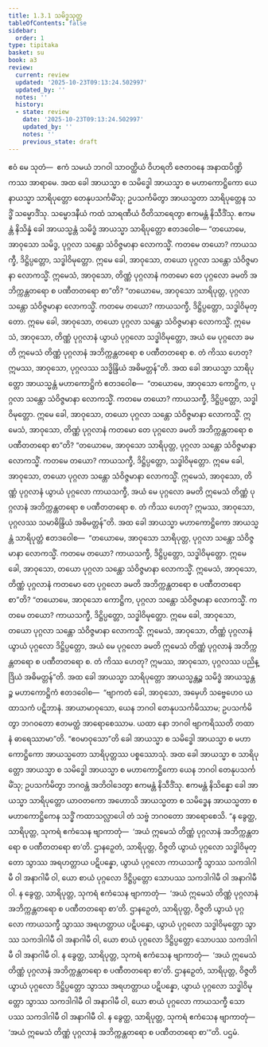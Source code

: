```yaml
---
title: 1.3.1 သမိဒ္ဓသုတ္တ
tableOfContents: false
sidebar:
  order: 1
type: tipitaka
basket: su
book: a3
review:
  current: review
  updated: '2025-10-23T09:13:24.502997'
  updated_by: ''
  notes: ''
  history:
  - state: review
    date: '2025-10-23T09:13:24.502997'
    updated_by: ''
    notes: ''
    previous_state: draft
---
```



<ReviewStatus review={frontmatter.review} showDetails={true} />

<HypothesisAnnotation frontmatter={frontmatter} />

<DynamicBreadcrumb />

<Division number="21" book="a3" e="ch" v="15" p="116">

<Paragraph number="93" book="a3">
ဧဝံ မေ သုတံ—  ဧကံ သမယံ ဘဂဝါ သာဝတ္ထိယံ ဝိဟရတိ ဇေတဝနေ အနာထပိဏ္ဍိကဿ အာရာမေ. အထ ခေါ အာယသ္မာ စ သမိဒ္ဓေါ အာယသ္မာ စ မဟာကောဋ္ဌိကော ယေနာယသ္မာ သာရိပုတ္တော တေနုပသင်္ကမိံသု; ဥပသင်္ကမိတွာ အာယသ္မတာ သာရိပုတ္တေန သဒ္ဓိံ သမ္မောဒိံသု. သမ္မောဒနီယံ ကထံ သာရဏီယံ ဝီတိသာရေတွာ ဧကမန္တံ နိသီဒိံသု. ဧကမန္တံ နိသိန္နံ ခေါ အာယသ္မန္တံ သမိဒ္ဓံ အာယသ္မာ သာရိပုတ္တော ဧတဒဝေါစ—
</Paragraph>

<Paragraph number="94" book="a3">
“တယောမေ, အာဝုသော သမိဒ္ဓ, ပုဂ္ဂလာ သန္တော သံဝိဇ္ဇမာနာ လောကသ္မိံ. ကတမေ တယော? ကာယသက္ခီ, ဒိဋ္ဌိပ္ပတ္တော, သဒ္ဓါဝိမုတ္တော. ဣမေ ခေါ, အာဝုသော, တယော ပုဂ္ဂလာ သန္တော သံဝိဇ္ဇမာနာ လောကသ္မိံ. ဣမေသံ, အာဝုသော, တိဏ္ဏံ ပုဂ္ဂလာနံ ကတမော တေ ပုဂ္ဂလော ခမတိ အဘိက္ကန္တတရော စ ပဏီတတရော စာ”တိ?
</Paragraph>

<Paragraph number="95" book="a3">
“တယောမေ, အာဝုသော သာရိပုတ္တ, ပုဂ္ဂလာ သန္တော သံဝိဇ္ဇမာနာ လောကသ္မိံ. ကတမေ တယော? ကာယသက္ခီ, ဒိဋ္ဌိပ္ပတ္တော, သဒ္ဓါဝိမုတ္တော. ဣမေ ခေါ, အာဝုသော, တယော ပုဂ္ဂလာ သန္တော သံဝိဇ္ဇမာနာ လောကသ္မိံ. ဣမေသံ, အာဝုသော, တိဏ္ဏံ ပုဂ္ဂလာနံ ယွာယံ ပုဂ္ဂလော သဒ္ဓါဝိမုတ္တော, အယံ မေ ပုဂ္ဂလော ခမတိ ဣမေသံ တိဏ္ဏံ ပုဂ္ဂလာနံ အဘိက္ကန္တတရော စ ပဏီတတရော စ. တံ ကိဿ ဟေတု? ဣမဿ, အာဝုသော, ပုဂ္ဂလဿ သဒ္ဓိန္ဒြိယံ အဓိမတ္တန်”တိ.
</Paragraph>

<Paragraph number="96" book="a3">
အထ ခေါ အာယသ္မာ သာရိပုတ္တော အာယသ္မန္တံ မဟာကောဋ္ဌိကံ ဧတဒဝေါစ—  “တယောမေ, အာဝုသော ကောဋ္ဌိက, ပုဂ္ဂလာ သန္တော သံဝိဇ္ဇမာနာ လောကသ္မိံ. ကတမေ တယော? ကာယသက္ခီ, ဒိဋ္ဌိပ္ပတ္တော, သဒ္ဓါဝိမုတ္တော. ဣမေ ခေါ, အာဝုသော, တယော ပုဂ္ဂလာ သန္တော သံဝိဇ္ဇမာနာ လောကသ္မိံ. ဣမေသံ, အာဝုသော, တိဏ္ဏံ ပုဂ္ဂလာနံ ကတမော တေ ပုဂ္ဂလော ခမတိ အဘိက္ကန္တတရော စ ပဏီတတရော စာ”တိ?
</Paragraph>

<Paragraph number="97" book="a3">
“တယောမေ, အာဝုသော သာရိပုတ္တ, ပုဂ္ဂလာ သန္တော သံဝိဇ္ဇမာနာ လောကသ္မိံ. ကတမေ တယော? ကာယသက္ခီ, ဒိဋ္ဌိပ္ပတ္တော, သဒ္ဓါဝိမုတ္တော. ဣမေ ခေါ, အာဝုသော, တယော ပုဂ္ဂလာ သန္တော သံဝိဇ္ဇမာနာ လောကသ္မိံ. ဣမေသံ, အာဝုသော, တိဏ္ဏံ ပုဂ္ဂလာနံ ယွာယံ ပုဂ္ဂလော ကာယသက္ခီ, အယံ မေ ပုဂ္ဂလော ခမတိ ဣမေသံ တိဏ္ဏံ ပုဂ္ဂလာနံ အဘိက္ကန္တတရော စ ပဏီတတရော စ. တံ ကိဿ ဟေတု? ဣမဿ, အာဝုသော, ပုဂ္ဂလဿ သမာဓိန္ဒြိယံ အဓိမတ္တန်”တိ.
</Paragraph>

<Paragraph number="98" book="a3">
အထ ခေါ အာယသ္မာ မဟာကောဋ္ဌိကော အာယသ္မန္တံ သာရိပုတ္တံ ဧတဒဝေါစ—  “တယောမေ, အာဝုသော သာရိပုတ္တ, ပုဂ္ဂလာ သန္တော သံဝိဇ္ဇမာနာ လောကသ္မိံ. ကတမေ တယော? ကာယသက္ခီ, ဒိဋ္ဌိပ္ပတ္တော, သဒ္ဓါဝိမုတ္တော. ဣမေ ခေါ, အာဝုသော, တယော ပုဂ္ဂလာ သန္တော သံဝိဇ္ဇမာနာ လောကသ္မိံ. ဣမေသံ, အာဝုသော, တိဏ္ဏံ ပုဂ္ဂလာနံ ကတမော တေ ပုဂ္ဂလော ခမတိ အဘိက္ကန္တတရော စ ပဏီတတရော စာ”တိ?
</Paragraph>

<Paragraph number="99" book="a3">
“တယောမေ, အာဝုသော ကောဋ္ဌိက, ပုဂ္ဂလာ သန္တော သံဝိဇ္ဇမာနာ လောကသ္မိံ. ကတမေ တယော? ကာယသက္ခီ, ဒိဋ္ဌိပ္ပတ္တော, သဒ္ဓါဝိမုတ္တော. ဣမေ ခေါ, အာဝုသော, တယော ပုဂ္ဂလာ သန္တော သံဝိဇ္ဇမာနာ လောကသ္မိံ. ဣမေသံ, အာဝုသော, တိဏ္ဏံ ပုဂ္ဂလာနံ ယွာယံ ပုဂ္ဂလော ဒိဋ္ဌိပ္ပတ္တော, အယံ မေ ပုဂ္ဂလော ခမတိ ဣမေသံ တိဏ္ဏံ ပုဂ္ဂလာနံ အဘိက္ကန္တတရော စ ပဏီတတရော စ. တံ ကိဿ ဟေတု? ဣမဿ, အာဝုသော, ပုဂ္ဂလဿ ပညိန္ဒြိယံ အဓိမတ္တန်”တိ.
</Paragraph>

<Paragraph number="100" book="a3">
အထ ခေါ အာယသ္မာ သာရိပုတ္တော အာယသ္မန္တဉ္စ သမိဒ္ဓံ အာယသ္မန္တဉ္စ မဟာကောဋ္ဌိကံ ဧတဒဝေါစ—  “ဗျာကတံ ခေါ, အာဝုသော, အမှေဟိ သဗ္ဗေဟေဝ ယထာသကံ ပဋိဘာနံ. အာယာမာဝုသော, ယေန ဘဂဝါ တေနုပသင်္ကမိဿာမ; ဥပသင်္ကမိတွာ ဘဂဝတော ဧတမတ္ထံ အာရောစေဿာမ. ယထာ နော ဘဂဝါ ဗျာကရိဿတိ တထာ နံ ဓာရေဿာမာ”တိ. “ဧဝမာဝုသော”တိ ခေါ အာယသ္မာ စ သမိဒ္ဓေါ အာယသ္မာ စ မဟာကောဋ္ဌိကော အာယသ္မတော သာရိပုတ္တဿ ပစ္စဿောသုံ. အထ ခေါ အာယသ္မာ စ သာရိပုတ္တော အာယသ္မာ စ သမိဒ္ဓေါ အာယသ္မာ စ မဟာကောဋ္ဌိကော ယေန ဘဂဝါ တေနုပသင်္ကမိံသု; ဥပသင်္ကမိတွာ ဘဂဝန္တံ အဘိဝါဒေတွာ ဧကမန္တံ နိသီဒိံသု. ဧကမန္တံ နိသိန္နော ခေါ အာယသ္မာ သာရိပုတ္တော ယာဝတကော အဟောသိ အာယသ္မတာ စ သမိဒ္ဓေန အာယသ္မတာ စ မဟာကောဋ္ဌိကေန သဒ္ဓိံ ကထာသလ္လာပေါ တံ သဗ္ဗံ ဘဂဝတော အာရောစေသိ.
</Paragraph>

<Paragraph number="101" book="a3">
“န ခွေတ္ထ, သာရိပုတ္တ, သုကရံ ဧကံသေန ဗျာကာတုံ—  ‘အယံ ဣမေသံ တိဏ္ဏံ ပုဂ္ဂလာနံ အဘိက္ကန္တတရော စ ပဏီတတရော စာ’တိ. ဌာနဉှေတံ, သာရိပုတ္တ, ဝိဇ္ဇတိ ယွာယံ ပုဂ္ဂလော သဒ္ဓါဝိမုတ္တော သွာဿ အရဟတ္တာယ ပဋိပန္နော, ယွာယံ ပုဂ္ဂလော ကာယသက္ခီ သွာဿ သကဒါဂါမီ ဝါ အနာဂါမီ ဝါ, ယော စာယံ ပုဂ္ဂလော ဒိဋ္ဌိပ္ပတ္တော သောပဿ သကဒါဂါမီ ဝါ အနာဂါမီ ဝါ.
</Paragraph>

<Paragraph number="102" book="a3">
န ခွေတ္ထ, သာရိပုတ္တ, သုကရံ ဧကံသေန ဗျာကာတုံ—  ‘အယံ ဣမေသံ တိဏ္ဏံ ပုဂ္ဂလာနံ အဘိက္ကန္တတရော စ ပဏီတတရော စာ’တိ. ဌာနဉှေတံ, သာရိပုတ္တ, ဝိဇ္ဇတိ ယွာယံ ပုဂ္ဂလော ကာယသက္ခီ သွာဿ အရဟတ္တာယ ပဋိပန္နော, ယွာယံ ပုဂ္ဂလော သဒ္ဓါဝိမုတ္တော သွာဿ သကဒါဂါမီ ဝါ အနာဂါမီ ဝါ, ယော စာယံ ပုဂ္ဂလော ဒိဋ္ဌိပ္ပတ္တော သောပဿ သကဒါဂါမီ ဝါ အနာဂါမီ ဝါ.
</Paragraph>

<Paragraph number="103" book="a3">
န ခွေတ္ထ, သာရိပုတ္တ, သုကရံ ဧကံသေန ဗျာကာတုံ—  ‘အယံ ဣမေသံ တိဏ္ဏံ ပုဂ္ဂလာနံ အဘိက္ကန္တတရော စ ပဏီတတရော စာ’တိ. ဌာနဉှေတံ, သာရိပုတ္တ, ဝိဇ္ဇတိ ယွာယံ ပုဂ္ဂလော ဒိဋ္ဌိပ္ပတ္တော သွာဿ အရဟတ္တာယ ပဋိပန္နော, ယွာယံ ပုဂ္ဂလော သဒ္ဓါဝိမုတ္တော သွာဿ သကဒါဂါမီ ဝါ အနာဂါမီ ဝါ, ယော စာယံ ပုဂ္ဂလော ကာယသက္ခီ သောပဿ သကဒါဂါမီ ဝါ အနာဂါမီ ဝါ.
</Paragraph>

<Paragraph number="104" book="a3">
န ခွေတ္ထ, သာရိပုတ္တ, သုကရံ ဧကံသေန ဗျာကာတုံ—  ‘အယံ ဣမေသံ တိဏ္ဏံ ပုဂ္ဂလာနံ အဘိက္ကန္တတရော စ ပဏီတတရော စာ’”တိ.

</Paragraph>
</Division>

<Paragraph number="105" type="center" book="a3">
ပဌမံ.
</Paragraph>
